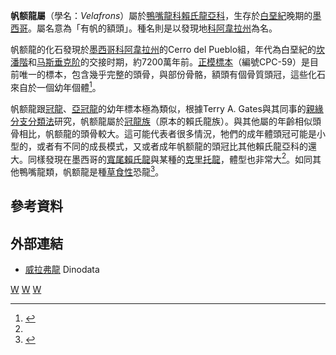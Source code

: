 {{Automatic Taxobox
| taxon = Velafrons
| fossil_range = [[白堊紀|白堊紀]]晚期,{{fossil_range|72}}
| image = Velafrons BW.jpg
| image_caption = 
| authority = Gates ''et al''., 2007
| type_species = '''科阿韋拉帆额龍<br>''Velafrons coahuilensis''''' 
| type_species_authority = Gates ''et al.'', 2007 
}}

'''帆额龍屬'''（學名：''Velafrons''）屬於[[鴨嘴龍科|鴨嘴龍科]][[賴氏龍亞科|賴氏龍亞科]]，生存於[[白堊紀|白堊紀]]晚期的[[墨西哥|墨西哥]]。屬名意為「有帆的額頭」。種名則是以發現地[[科阿韋拉州|科阿韋拉州]]為名。

帆额龍的化石發現於[[墨西哥|墨西哥]][[科阿韋拉州|科阿韋拉州]]的Cerro del Pueblo組，年代為白堊紀的[[坎潘階|坎潘階]]和[[马斯垂克阶|马斯垂克阶]]的交接时期，約7200萬年前。[[正模標本|正模標本]]（編號CPC-59）是目前唯一的標本，包含幾乎完整的頭骨，與部份骨骼，額頭有個骨質頭冠，這些化石來自於一個幼年個體<ref name=TAGetal07>{{en}}{{cite journal |last=Gates |first=Terry A. |coauthors=Sampson, Scott D.; Delgado de Jesús, Carlos R.; Zanno, Lindsay E.; Eberth, David; Hernandez-Rivera, René; Aguillón Martínez, Martha C.; and Kirkland, James I. |year=2007 |title=''Velafrons coahuilensis'', a new lambeosaurine hadrosaurid (Dinosauria: Ornithopoda) from the Late Campanian Cerro del Pueblo Formation, Coahuila, Mexico |journal=Journal of Vertebrate Paleontology |volume=27 |issue=4 |pages=917–930 |doi=10.1671/0272-4634(2007)27[917:VCANLH]2.0.CO;2}}</ref>。

帆额龍跟[[冠龍|冠龍]]、[[亞冠龍|亞冠龍]]的幼年標本極為類似，根據Terry A. Gates與其同事的[[親緣分支分類法|親緣分支分類法]]研究，帆额龍屬於[[冠龍族|冠龍族]]（原本的賴氏龍族）。與其他屬的年齡相似頭骨相比，帆额龍的頭骨較大。這可能代表者很多情況，牠們的成年體頭冠可能是小型的，或者有不同的成長模式，又或者成年帆额龍的頭冠比其他賴氏龍亞科的還大。同樣發現在墨西哥的[[賴氏龍|寬尾賴氏龍]]與某種的[[克里托龍|克里托龍]]，體型也非常大<ref name=TAGetal07/>。如同其他鴨嘴龍類，帆额龍是種[[草食性|草食性]]恐龍<ref name=HWF04>{{en}}{{cite book |last=Horner |first=John R. |coauthors=Weishampel, David B.; and Forster, Catherine A |editor=Weishampel, David B.; Dodson, Peter; and Osmólska, Halszka (eds.)|title=The Dinosauria |url=https://archive.org/details/dinosauriandedit00weis |edition=2nd |year= 2004|publisher=University of California Press |location=Berkeley |isbn=0-520-24209-2 |pages=[https://archive.org/details/dinosauriandedit00weis/page/438 438]–463 |chapter=Hadrosauridae }}</ref>。

==參考資料==
{{reflist}}

==外部連結==
*[http://www.dinodata.org/index.php?option=com_content&task=view&id=9747&Itemid=103 威拉弗龍] {{Wayback|url=http://www.dinodata.org/index.php?option=com_content&task=view&id=9747&Itemid=103 |date=20160304230628 }} Dinodata

{{鳥腳亚目}}
{{Taxonbar|from=Q134733}}

[[Category:上白堊紀恐龍|W]]
[[Category:賴氏龍亞科|W]]
[[Category:北美洲恐龍|W]]